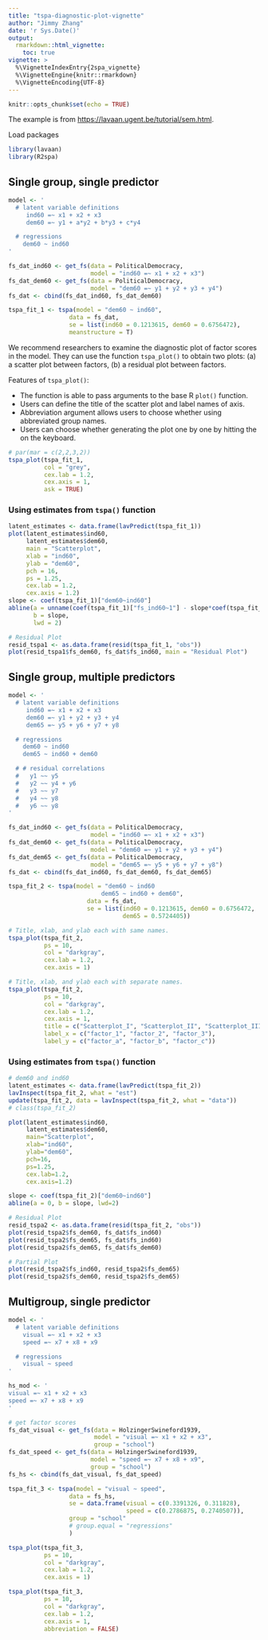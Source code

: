 ```yaml
---
title: "tspa-diagnostic-plot-vignette"
author: "Jimmy Zhang"
date: 'r Sys.Date()'
output: 
  rmarkdown::html_vignette:
    toc: true
vignette: >
  %\VignetteIndexEntry{2spa_vignette}
  %\VignetteEngine{knitr::rmarkdown}
  %\VignetteEncoding{UTF-8}
---
```


```r
knitr::opts_chunk$set(echo = TRUE)
```

The example is from <https://lavaan.ugent.be/tutorial/sem.html>.

Load packages

```r
library(lavaan)
library(R2spa)
```

## Single group, single predictor

```r
model <- ' 
  # latent variable definitions
     ind60 =~ x1 + x2 + x3
     dem60 =~ y1 + a*y2 + b*y3 + c*y4

  # regressions
    dem60 ~ ind60
'

fs_dat_ind60 <- get_fs(data = PoliticalDemocracy, 
                       model = "ind60 =~ x1 + x2 + x3")
fs_dat_dem60 <- get_fs(data = PoliticalDemocracy, 
                       model = "dem60 =~ y1 + y2 + y3 + y4")
fs_dat <- cbind(fs_dat_ind60, fs_dat_dem60)

tspa_fit_1 <- tspa(model = "dem60 ~ ind60", 
                 data = fs_dat, 
                 se = list(ind60 = 0.1213615, dem60 = 0.6756472),
                 meanstructure = T)
```

We recommend researchers to examine the diagnostic plot of factor scores in the model. They can use the function `tspa_plot()` to obtain two plots: (a) a scatter plot between factors, (b) a residual plot between factors.

Features of `tspa_plot()`:

-   The function is able to pass arguments to the base R `plot()` function.
-   Users can define the title of the scatter plot and label names of axis.
-   Abbreviation argument allows users to choose whether using abbreviated group names.
-   Users can choose whether generating the plot one by one by hitting the <return> on the keyboard.

```r
# par(mar = c(2,2,3,2))
tspa_plot(tspa_fit_1,
          col = "grey",
          cex.lab = 1.2,
          cex.axis = 1,
          ask = TRUE)
```

### Using estimates from `tspa()` function

```r
latent_estimates <- data.frame(lavPredict(tspa_fit_1))
plot(latent_estimates$ind60, 
     latent_estimates$dem60, 
     main = "Scatterplot", 
     xlab = "ind60", 
     ylab = "dem60", 
     pch = 16, 
     ps = 1.25, 
     cex.lab = 1.2, 
     cex.axis = 1.2)
slope <- coef(tspa_fit_1)["dem60~ind60"]
abline(a = unname(coef(tspa_fit_1)["fs_ind60~1"] - slope*coef(tspa_fit_1)["fs_dem60~1"]), 
       b = slope, 
       lwd = 2)

# Residual Plot
resid_tspa1 <- as.data.frame(resid(tspa_fit_1, "obs"))
plot(resid_tspa1$fs_dem60, fs_dat$fs_ind60, main = "Residual Plot")
```

## Single group, multiple predictors

```r
model <- ' 
  # latent variable definitions
     ind60 =~ x1 + x2 + x3
     dem60 =~ y1 + y2 + y3 + y4
     dem65 =~ y5 + y6 + y7 + y8

  # regressions
    dem60 ~ ind60
    dem65 ~ ind60 + dem60

  # # residual correlations
  #   y1 ~~ y5
  #   y2 ~~ y4 + y6
  #   y3 ~~ y7
  #   y4 ~~ y8
  #   y6 ~~ y8
'

fs_dat_ind60 <- get_fs(data = PoliticalDemocracy, 
                       model = "ind60 =~ x1 + x2 + x3")
fs_dat_dem60 <- get_fs(data = PoliticalDemocracy, 
                       model = "dem60 =~ y1 + y2 + y3 + y4")
fs_dat_dem65 <- get_fs(data = PoliticalDemocracy, 
                       model = "dem65 =~ y5 + y6 + y7 + y8")
fs_dat <- cbind(fs_dat_ind60, fs_dat_dem60, fs_dat_dem65)

tspa_fit_2 <- tspa(model = "dem60 ~ ind60
                          dem65 ~ ind60 + dem60", 
                      data = fs_dat, 
                      se = list(ind60 = 0.1213615, dem60 = 0.6756472, 
                                dem65 = 0.5724405))
```

```r
# Title, xlab, and ylab each with same names.
tspa_plot(tspa_fit_2,
          ps = 10,
          col = "darkgray",
          cex.lab = 1.2,
          cex.axis = 1)

# Title, xlab, and ylab each with separate names.
tspa_plot(tspa_fit_2,
          ps = 10,
          col = "darkgray",
          cex.lab = 1.2,
          cex.axis = 1,
          title = c("Scatterplot_I", "Scatterplot_II", "Scatterplot_III"),
          label_x = c("factor_1", "factor_2", "factor_3"),
          label_y = c("factor_a", "factor_b", "factor_c"))
```

### Using estimates from `tspa()` function

```r
# dem60 and ind60
latent_estimates <- data.frame(lavPredict(tspa_fit_2))
lavInspect(tspa_fit_2, what = "est")
update(tspa_fit_2, data = lavInspect(tspa_fit_2, what = "data"))
# class(tspa_fit_2)

plot(latent_estimates$ind60, 
     latent_estimates$dem60, 
     main="Scatterplot", 
     xlab="ind60", 
     ylab="dem60", 
     pch=16, 
     ps=1.25, 
     cex.lab=1.2, 
     cex.axis=1.2)

slope <- coef(tspa_fit_2)["dem60~ind60"]
abline(a = 0, b = slope, lwd=2)

# Residual Plot
resid_tspa2 <- as.data.frame(resid(tspa_fit_2, "obs"))
plot(resid_tspa2$fs_dem60, fs_dat$fs_ind60)
plot(resid_tspa2$fs_dem65, fs_dat$fs_ind60)
plot(resid_tspa2$fs_dem65, fs_dat$fs_dem60)

# Partial Plot
plot(resid_tspa2$fs_ind60, resid_tspa2$fs_dem65)
plot(resid_tspa2$fs_dem60, resid_tspa2$fs_dem65)
```

## Multigroup, single predictor

```r
model <- ' 
  # latent variable definitions
    visual =~ x1 + x2 + x3
    speed =~ x7 + x8 + x9

  # regressions
    visual ~ speed
'

hs_mod <- '
visual =~ x1 + x2 + x3
speed =~ x7 + x8 + x9
'

# get factor scores
fs_dat_visual <- get_fs(data = HolzingerSwineford1939, 
                        model = "visual =~ x1 + x2 + x3", 
                        group = "school")
fs_dat_speed <- get_fs(data = HolzingerSwineford1939, 
                       model = "speed =~ x7 + x8 + x9", 
                       group = "school")
fs_hs <- cbind(fs_dat_visual, fs_dat_speed)

tspa_fit_3 <- tspa(model = "visual ~ speed",
                 data = fs_hs,
                 se = data.frame(visual = c(0.3391326, 0.311828),
                                 speed = c(0.2786875, 0.2740507)),
                 group = "school"
                 # group.equal = "regressions"
                 )
```

```r
tspa_plot(tspa_fit_3,
          ps = 10,
          col = "darkgray",
          cex.lab = 1.2,
          cex.axis = 1)

tspa_plot(tspa_fit_3,
          ps = 10,
          col = "darkgray",
          cex.lab = 1.2,
          cex.axis = 1,
          abbreviation = FALSE)
```
